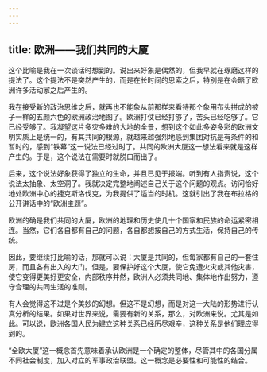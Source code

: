 ```yaml
---
---
---
```

title: 欧洲——我们共同的大厦
---

这个比喻是我在一次谈话时想到的。说出来好象是偶然的，但我早就在琢磨这样的提法了。这个提法不是突然产生的，而是在长时间的思索之后，特別是在会晤了欧洲许多活动家之后产生的。

我在接受新的政治思维之后，就再也不能象从前那样来看待那个象用布头拼成的被子一样的五颜六色的欧洲政治地图了。欧洲打仗已经打够了，苦头已经吃够了。它已经受够了。我凝望这片多灾多难的大地的全景，想到这个如此多姿多彩的欧洲文明实质上是统一的，有其共同的根源，就越来越强烈地感到集团对抗是有条件的和暂时的，感到“铁幕”这一说法已经过时了。共同的欧洲大厦这一想法看来就是这样产生的。于是，这个说法在需要时就脱口而出了。

后来，这个说法好象获得了独立的生命，并且已见于报端。听到有人指责说，这个说法太抽象、太空洞了。我就决定完整地阐述自己关于这个问题的观点。访问恰好地处欧洲中心的捷克斯洛伐克，为我提供了适当的时机。这就引出了我在布拉格的公开讲话中的“欧洲主题”。

欧洲的确是我们共同的大厦，欧洲的地理和历史使几十个国家和民族的命运紧密相连。当然，它们各自都有自己的问题，各自都想按自己的方式生活，保持自己的传统。

因此，要继续打比喻的话，那就可以说：大厦是共同的，但每家都有自己的一套住房，而且各有出入的大门。但是，要保护好这个大厦，使它免遭火灾或其他灾害，使它变得更美好更安全，内部秩序井然，欧洲人必须共同地、集体地作出努力，遵守合理的共同生活的准则。

有人会觉得这不过是个美妙的幻想。但这不是幻想，而是对这一大陆的形势进行认真分析的结果。如果对世界来说，需要有新的关系，那么，对欧洲来说。尤其是如此。可以说，欧洲各国人民为建立这种关系已经历尽艰辛，这种关系是他们理应得到的。

“全欧大厦”这一概念首先意味着承认欧洲是一个确定的整体，尽管其中的各国分属不同社会制度，加入对立的军事政治联盟。这一概念是必要性和可能性的结合。